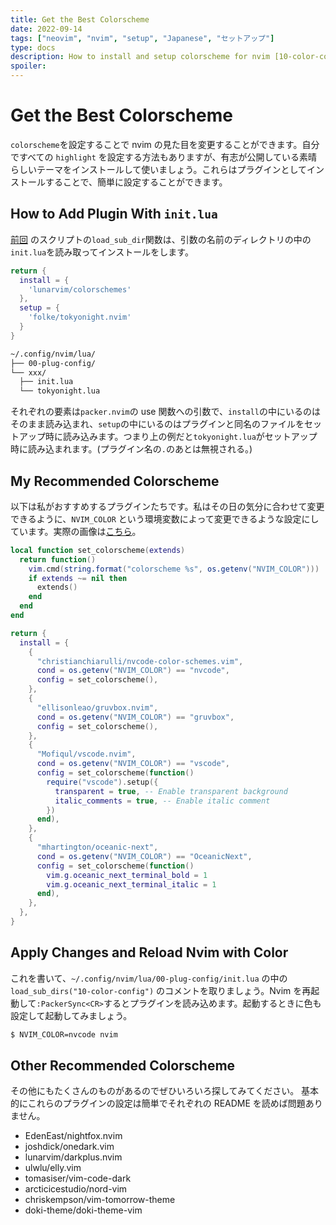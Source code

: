 ```yaml
---
title: Get the Best Colorscheme
date: 2022-09-14
tags: ["neovim", "nvim", "setup", "Japanese", "セットアップ"]
type: docs
description: How to install and setup colorscheme for nvim [10-color-config]
spoiler:
---
```


# Get the Best Colorscheme

`colorscheme`を設定することで nvim の見た目を変更することができます。自分ですべての `highlight` を設定する方法もありますが、有志が公開している素晴らしいテーマをインストールして使いましょう。これらはプラグインとしてインストールすることで、簡単に設定することができます。

## How to Add Plugin With `init.lua`

[前回](plug-config) のスクリプトの`load_sub_dir`関数は、引数の名前のディレクトリの中の`init.lua`を読み取ってインストールをします。

```lua filename="xxx/init.lua"
return {
  install = {
    'lunarvim/colorschemes'
  },
  setup = {
    'folke/tokyonight.nvim'
  }
}
```

```txt
~/.config/nvim/lua/
├── 00-plug-config/
└── xxx/
  ├── init.lua
  └── tokyonight.lua
```

それぞれの要素は`packer.nvim`の use 関数への引数で、`install`の中にいるのはそのまま読み込まれ、`setup`の中にいるのはプラグインと同名のファイルをセットアップ時に読み込みます。つまり上の例だと`tokyonight.lua`がセットアップ時に読み込まれます。(プラグイン名の`.`のあとは無視される。)

## My Recommended Colorscheme

以下は私がおすすめするプラグインたちです。私はその日の気分に合わせて変更できるように、`NVIM_COLOR` という環境変数によって変更できるような設定にしています。実際の画像は[こちら](10-color-config/colorscheme)。

```lua filename="10-color-config/init.lua"
local function set_colorscheme(extends)
  return function()
    vim.cmd(string.format("colorscheme %s", os.getenv("NVIM_COLOR")))
    if extends ~= nil then
      extends()
    end
  end
end

return {
  install = {
    {
      "christianchiarulli/nvcode-color-schemes.vim",
      cond = os.getenv("NVIM_COLOR") == "nvcode",
      config = set_colorscheme(),
    },
    {
      "ellisonleao/gruvbox.nvim",
      cond = os.getenv("NVIM_COLOR") == "gruvbox",
      config = set_colorscheme(),
    },
    {
      "Mofiqul/vscode.nvim",
      cond = os.getenv("NVIM_COLOR") == "vscode",
      config = set_colorscheme(function()
        require("vscode").setup({
          transparent = true, -- Enable transparent background
          italic_comments = true, -- Enable italic comment
        })
      end),
    },
    {
      "mhartington/oceanic-next",
      cond = os.getenv("NVIM_COLOR") == "OceanicNext",
      config = set_colorscheme(function()
        vim.g.oceanic_next_terminal_bold = 1
        vim.g.oceanic_next_terminal_italic = 1
      end),
    },
  },
}
```

## Apply Changes and Reload Nvim with Color

これを書いて、`~/.config/nvim/lua/00-plug-config/init.lua` の中の `load_sub_dirs("10-color-config")` のコメントを取りましょう。Nvim を再起動して`:PackerSync<CR>`するとプラグインを読み込めます。起動するときに色も設定して起動してみましょう。

```bash
$ NVIM_COLOR=nvcode nvim
```

## Other Recommended Colorscheme

その他にもたくさんのものがあるのでぜひいろいろ探してみてください。
基本的にこれらのプラグインの設定は簡単でそれぞれの README を読めば問題ありません。

- EdenEast/nightfox.nvim
- joshdick/onedark.vim
- lunarvim/darkplus.nvim
- ulwlu/elly.vim
- tomasiser/vim-code-dark
- arcticicestudio/nord-vim
- chriskempson/vim-tomorrow-theme
- doki-theme/doki-theme-vim
